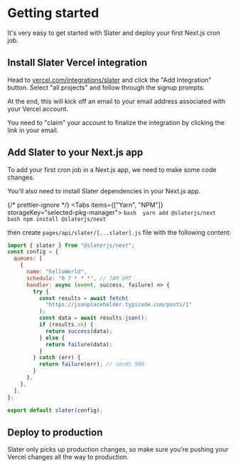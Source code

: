 
# Getting started

It's very easy to get started with Slater and deploy your first Next.js cron job.

## Install Slater Vercel integration

Head to <a className="underline" href="https://vercel.com/integrations/slater">vercel.com/integrations/slater</a> and click the "Add Integration" button. Select "all projects" and follow through the signup prompts.

At the end, this will kick off an email to your email address associated with your Vercel account.

<Callout>
  You need to "claim" your account to finalize the integration by clicking the
  link in your email.
</Callout>

## Add Slater to your Next.js app

To add your first cron job in a Next.js app, we need to make some code changes.

You'll also need to install Slater dependencies in your Next.js app.

{/* prettier-ignore */}
<Tabs items={["Yarn", "NPM"]} storageKey="selected-pkg-manager">
  <Tab>
    ```bash 
    yarn add @slaterjs/next
    ```
    </Tab>
  <Tab>
    ```bash
    npm install @slaterjs/next
    ```
  </Tab>
</Tabs>

then create `pages/api/slater/[...slater].js` file with the following content:

```js filename="[...slater].js"
import { slater } from "@slaterjs/next";
const config = {
  queues: [
    {
      name: "helloWorld",
      schedule: "0 7 * * *", // 7AM GMT
      handler: async (event, success, failure) => {
        try {
          const results = await fetch(
            "https://jsonplaceholder.typicode.com/posts/1"
          );
          const data = await results.json();
          if (results.ok) {
            return success(data);
          } else {
            return failure(data);
          }
        } catch (err) {
          return failure(err); // sends 500
        }
      },
    },
  ],
};

export default slater(config);
```

## Deploy to production

Slater only picks up production changes, so make sure you're pushing your Vercel changes all the way to production.
